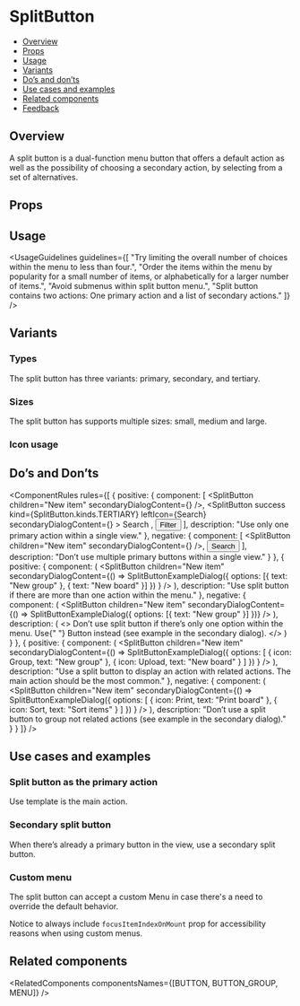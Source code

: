 
<Meta of={SplitButtonStories} />

# SplitButton

- [Overview](#overview)
- [Props](#props)
- [Usage](#usage)
- [Variants](#variants)
- [Do’s and don’ts](#dos-and-donts)
- [Use cases and examples](#use-cases-and-examples)
- [Related components](#related-components)
- [Feedback](#feedback)

## Overview

A split button is a dual-function menu button that offers a default action as well as the possibility of choosing a secondary action, by selecting from a set of alternatives.

<Canvas>
  <Story of={SplitButtonStories.Overview} />
</Canvas>

## Props

<PropsTable />

## Usage

<UsageGuidelines
  guidelines={[
    "Try limiting the overall number of choices within the menu to less than four.",
    "Order the items within the menu by popularity for a small number of items, or alphabetically for a larger number of items.",
    "Avoid submenus within split button menu.",
    "Split button contains two actions: One primary action and a list of secondary actions."
  ]}
/>

<TipMenu />

## Variants

### Types

The split button has three variants: primary, secondary, and tertiary.

<Canvas>
  <Story of={SplitButtonStories.Types} />
</Canvas>

### Sizes

The split button has supports multiple sizes: small, medium and large.

<Canvas>
  <Story of={SplitButtonStories.Sizes} />
</Canvas>

### Icon usage

<Canvas>
  <Story of={SplitButtonStories.SplitButtonWithIcons} />
</Canvas>

## Do’s and Don’ts

<ComponentRules
  rules={[
    {
      positive: {
        component: [
          <SplitButton children="New item" secondaryDialogContent={<SplitButtonExampleDialog />} />,
          <SplitButton
            success
            kind={SplitButton.kinds.TERTIARY}
            leftIcon={Search}
            secondaryDialogContent={<SplitButtonExampleDialog />}
          >
            Search
          </SplitButton>,
          <Button kind={Button.kinds.TERTIARY} leftIcon={Filter}>
            Filter
          </Button>
        ],
        description: "Use only one primary action within a single view."
      },
      negative: {
        component: [
          <SplitButton children="New item" secondaryDialogContent={<SplitButtonExampleDialog />} />,
          <Button>Search</Button>
        ],
        description: "Don’t use multiple primary buttons within a single view."
      }
    },
    {
      positive: {
        component: (
          <SplitButton
            children="New item"
            secondaryDialogContent={() =>
              SplitButtonExampleDialog({ options: [{ text: "New group" }, { text: "New board" }] })
            }
          />
        ),
        description: "Use split button if there are more than one action within the menu."
      },
      negative: {
        component: (
          <SplitButton
            children="New item"
            secondaryDialogContent={() => SplitButtonExampleDialog({ options: [{ text: "New group" }] })}
          />
        ),
        description: (
          <>
            Don’t use split button if there’s only one option within the menu. Use{" "}
            <StorybookLink page="Buttons/Button">Button</StorybookLink> instead (see example in the secondary dialog).
          </>
        )
      }
    },
    {
      positive: {
        component: (
          <SplitButton
            children="New item"
            secondaryDialogContent={() =>
              SplitButtonExampleDialog({
                options: [
                  { icon: Group, text: "New group" },
                  { icon: Upload, text: "New board" }
                ]
              })
            }
          />
        ),
        description:
          "Use a split button to display an action with related actions. The main action should be the most common."
      },
      negative: {
        component: (
          <SplitButton
            children="New item"
            secondaryDialogContent={() =>
              SplitButtonExampleDialog({
                options: [
                  { icon: Print, text: "Print board" },
                  { icon: Sort, text: "Sort items" }
                ]
              })
            }
          />
        ),
        description: "Don’t use a split button to group not related actions (see example in the secondary dialog)."
      }
    }
  ]}
/>

## Use cases and examples

### Split button as the primary action

Use template is the main action.

<Canvas>
  <Story of={SplitButtonStories.SplitButtonAsThePrimaryAction} />
</Canvas>

### Secondary split button

When there’s already a primary button in the view, use a secondary split button.

<Canvas>
  <Story of={SplitButtonStories.SecondarySplitButton} />
</Canvas>

### Custom menu

The split button can accept a custom Menu in case there's a need to override the default behavior.

Notice to always include `focusItemIndexOnMount` prop for accessibility reasons when using custom menus.

<Canvas>
  <Story of={SplitButtonStories.CustomMenu} />
</Canvas>

## Related components

<RelatedComponents componentsNames={[BUTTON, BUTTON_GROUP, MENU]} />
